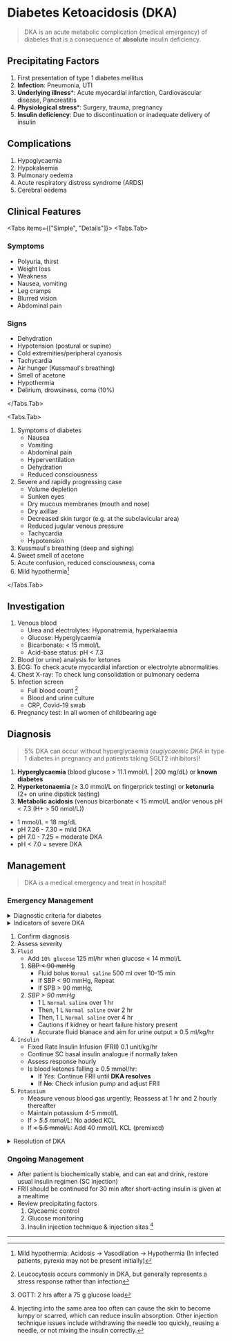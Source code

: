 # Diabetes Ketoacidosis (DKA)

> DKA is an acute metabolic complication (medical emergency) of diabetes that is a consequence of **absolute** insulin deficiency.

## Precipitating Factors

1. First presentation of type 1 diabetes mellitus
1. **Infection**: Pneumonia, UTI
1. **Underlying illness**\*: Acute myocardial infarction, Cardiovascular disease, Pancreatitis
1. **Physiological stress**\*: Surgery, trauma, pregnancy
1. **Insulin deficiency**: Due to discontinuation or inadequate delivery of insulin

## Complications

1. Hypoglycaemia
1. Hypokalaemia
1. Pulmonary oedema
1. Acute respiratory distress syndrome (ARDS)
1. Cerebral oedema

## Clinical Features


<Tabs items={["Simple", "Details"]}>
<Tabs.Tab>

### Symptoms

- Polyuria, thirst
- Weight loss
- Weakness
- Nausea, vomiting
- Leg cramps
- Blurred vision
- Abdominal pain

### Signs

- Dehydration
- Hypotension (postural or supine)
- Cold extremities/peripheral cyanosis
- Tachycardia
- Air hunger (Kussmaul's breathing)
- Smell of acetone
- Hypothermia
- Delirium, drowsiness, coma (10%)

</Tabs.Tab>

<Tabs.Tab>

1. Symptoms of diabetes
   - Nausea
   - Vomiting
   - Abdominal pain
   - Hyperventilation
   - Dehydration
   - Reduced consciousness
1. Severe and rapidly progressing case
   - Volume depletion
   - Sunken eyes
   - Dry mucous membranes (mouth and nose)
   - Dry axillae
   - Decreased skin turgor (e.g. at the subclavicular area)
   - Reduced jugular venous pressure
   - Tachycardia
   - Hypotension
1. Kussmaul's breathing (deep and sighing)
1. Sweet smell of acetone
1. Acute confusion, reduced consciousness, coma
1. Mild hypothermia[^1]

</Tabs.Tab>

</Tabs>

## Investigation

1. Venous blood
   - Urea and electrolytes: Hyponatremia, hyperkalaemia
   - Glucose: Hyperglycaemia
   - Bicarbonate: < 15 mmol/L
   - Acid-base status: pH < 7.3
1. Blood (or urine) analysis for ketones
1. ECG: To check acute myocardial infarction or electrolyte abnormalities
1. Chest X-ray: To check lung consolidation or pulmonary oedema
1. Infection screen
   - Full blood count [^2]
   - Blood and urine culture
   - CRP, Covid-19 swab
1. Pregnancy test: In all women of childbearing age

## Diagnosis

> 5% DKA can occur without hyperglycaemia (_euglycaemic DKA_ in type 1 diabetes in pregnancy and patients taking SGLT2 inhibitors)!

1. **Hyperglycaemia** (blood glucose > 11.1 mmol/L | 200 mg/dL) or **known diabetes**
1. **Hyperketonaemia** (≥ 3.0 mmol/L on fingerprick testing) or **ketonuria** (2+ on urine dipstick testing)
1. **Metabolic acidosis** (venous bicarbonate < 15 mmol/L and/or venous pH < 7.3 (H+ > 50 nmol/L))

- 1 mmol/L = 18 mg/dL
- pH 7.26 - 7.30 = mild DKA
- pH 7.0 - 7.25 = moderate DKA
- pH < 7.0 = severe DKA

## Management

> DKA is a medical emergency and treat in hospital!

### Emergency Management

<details>
<summary>Diagnostic criteria for diabetes</summary>

In asymptomatic patients, two diagnostic tests are required to confirm diabetes.

1. `Random blood glucose level or Oral glucose tolerance test (OGTT)`[^3] ≥ 11.1 mmol/L (200 mg/dL) **OR**
1. `Fasting blood glucose` ≥ 7 mmol/L (126 mg/dL) **OR**
1. `HbA1c` ≥ 48 mmol/mol (≥ 6.5%)

</details>

<details>
<summary>Indicators of severe DKA </summary>

1. Blood ketones > 6 mmol/L
1. Bicarbonate < 5 mmol/L
1. Venous/arterial pH < 7.0 (H+ > 100 nmol/L)

May also be:

1. Persistent hypotension or oliguria
1. Hypokalaemia (< 3.5 mmol/L)
1. GCS score < 12
1. O2 saturation < 92 % on air
1. Systolic BP < 90 mmHg
1. Heart rate > 100 or < 60 bpm
1. Anion gap > 16 mmol/L

</details>

1. Confirm diagnosis
1. Assess severity
1. `Fluid`
   - Add `10% glucose` 125 ml/hr when glucose < 14 mmol/L
   1. ~~SBP < 90 mmHg~~
      - Fluid bolus `Normal saline` 500 ml over 10-15 min
      - If SBP < 90 mmHg, Repeat
      - If SPB > 90 mmHg,
   1. _SBP > 90 mmHg_
      - 1 L `Normal saline` over 1 hr
      - Then, 1 L `Normal saline` over 2 hr
      - Then, 1 L `Normal saline` over 4 hr
      - Cautions if kidney or heart failure history present
      - Accurate fluid blanace and aim for urine output ≥ 0.5 ml/kg/hr
1. `Insulin`
   - Fixed Rate Insulin Infusion (FRII) 0.1 unit/kg/hr
   - Continue SC basal insulin analogue if normally taken
   - Assess response hourly
   - Is blood ketones falling ≥ 0.5 mmol/hr:
     - If _Yes_: Continue FRII until **DKA resolves**
     - If ~~No~~: Check infusion pump and adjust FRII
1. `Potassium`
   - Measure venous blood gas urgently; Reassess at 1 hr and 2 hourly thereafter
   - Maintain potassium 4-5 mmol/L
   - If _> 5.5 mmol/L_: No added KCL
   - If ~~< 5.5 mmol/L~~: Add 40 mmol/L KCL (premixed)

<details>
<summary>Resolution of DKA</summary>

1. Blood ketones ≤ 0.6 mmol/L AND
1. Venous pH > 7.3 AND
1. Bicarbonate > 15 mmol/L

</details>

### Ongoing Management

- After patient is biochemically stable, and can eat and drink, restore usual insulin regimen (SC injection)
- FRII should be continued for 30 min after short-acting insulin is given at a mealtime
- Review precipitating factors
  1.  Glycaemic control
  1.  Glucose monitoring
  1.  Insulin injection technique & injection sites [^4]

---

[^1]: Mild hypothermia: Acidosis → Vasodilation → Hypothermia (In infected patients, pyrexia may not be present initially)

[^2]: Leucocytosis occurs commonly in DKA, but generally represents a stress response rather than infection

[^3]: OGTT: 2 hrs after a 75 g glucose load

[^4]: Injecting into the same area too often can cause the skin to become lumpy or scarred, which can reduce insulin absorption. Other injection technique issues include withdrawing the needle too quickly, reusing a needle, or not mixing the insulin correctly.
